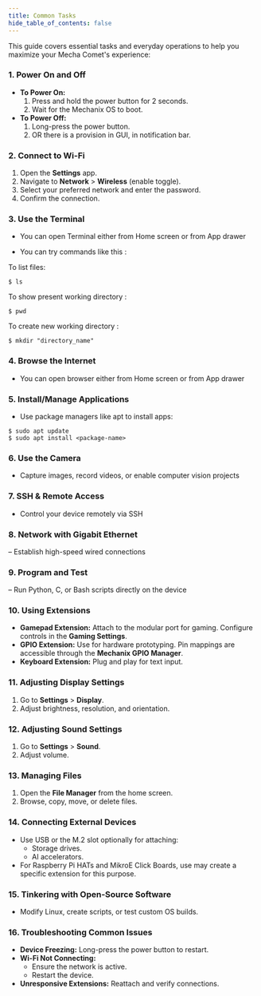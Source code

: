 ```yaml
---
title: Common Tasks
hide_table_of_contents: false
---
```


This guide covers essential tasks and everyday operations to help you maximize your Mecha Comet's experience:


### 1. **Power On and Off**

- **To Power On:**
    1. Press and hold the power button for 2 seconds.
    2. Wait for the Mechanix OS to boot.
- **To Power Off:**
    1. Long-press the power button.
    2. OR there is a provision in GUI, in notification bar. 

### 2. **Connect to Wi-Fi**

1. Open the **Settings** app.
2. Navigate to **Network** > **Wireless** (enable toggle).
3. Select your preferred network and enter the password.
4. Confirm the connection.

### 3. **Use the Terminal**

- You can open Terminal either from Home screen or from App drawer

- You can try commands like this :

To list files:
``` 
$ ls
``` 
To show present working directory :
```
$ pwd 
```
To create new working directory :
```
$ mkdir "directory_name"
```

### 4. **Browse the Internet**

- You can open browser either from Home screen or from App drawer

### 5. **Install/Manage Applications**

- Use package managers like apt to install apps:
    
```
$ sudo apt update
$ sudo apt install <package-name>
```  

### 6. **Use the Camera**
- Capture images, record videos, or enable computer vision projects

### 7. **SSH & Remote Access**
- Control your device remotely via SSH

### 8. **Network with Gigabit Ethernet**
– Establish high-speed wired connections

### 9. **Program and Test**
– Run Python, C, or Bash scripts directly on the device

### 10. **Using Extensions**

- **Gamepad Extension:** Attach to the modular port for gaming. Configure controls in the **Gaming Settings**.
- **GPIO Extension:** Use for hardware prototyping. Pin mappings are accessible through the **Mechanix GPIO Manager**.
- **Keyboard Extension:** Plug and play for text input.

### 11. **Adjusting Display Settings**

1. Go to **Settings** > **Display**.
2. Adjust brightness, resolution, and orientation.

### 12. **Adjusting Sound Settings**

1. Go to **Settings** > **Sound**.
2. Adjust volume.

### 13. **Managing Files**

1. Open the **File Manager** from the home screen.
2. Browse, copy, move, or delete files.

### 14. **Connecting External Devices**

- Use USB or the M.2 slot optionally for attaching:
    - Storage drives.
    - AI accelerators.
- For Raspberry Pi HATs and MikroE Click Boards, use may create a specific extension for this purpose.

### 15. **Tinkering with Open-Source Software**

- Modify Linux, create scripts, or test custom OS builds.

### 16. **Troubleshooting Common Issues**

- **Device Freezing:** Long-press the power button to restart.
- **Wi-Fi Not Connecting:**
    - Ensure the network is active.
    - Restart the device.
- **Unresponsive Extensions:** Reattach and verify connections.
